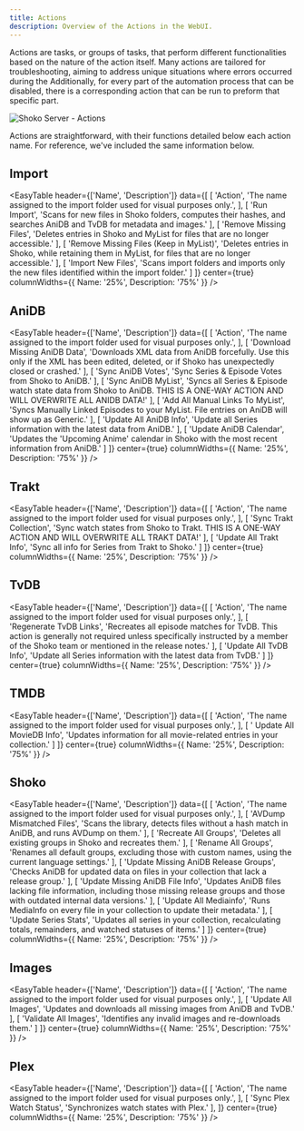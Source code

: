 ```yaml
---
title: Actions
description: Overview of the Actions in the WebUI.
---
```


Actions are tasks, or groups of tasks, that perform different functionalities based on the nature of the action itself.
Many actions are tailored for troubleshooting, aiming to address unique situations where errors occurred during the
Additionally, for every part of the automation process that can be disabled, there is a corresponding action that
can be run to preform that specific part.

![Shoko Server - Actions](../../../assets/img/shoko-server/shoko-server-actions.jpg)

Actions are straightforward, with their functions detailed below each action name. For reference, we've included the
same information below.

## Import

<EasyTable
  header={['Name', 'Description']}
  data={[
    [
      'Action',
      'The name assigned to the import folder used for visual purposes only.',
    ],
    [
      'Run Import',
      'Scans for new files in Shoko folders, computes their hashes, and searches AniDB and TvDB for metadata and images.'
    ],
    [
      'Remove Missing Files',
      'Deletes entries in Shoko and MyList for files that are no longer accessible.'
    ],
    [
      'Remove Missing Files (Keep in MyList)',
      'Deletes entries in Shoko, while retaining them in MyList, for files that are no longer accessible.'
    ],
    [
      'Import New Files',
      'Scans import folders and imports only the new files identified within the import folder.'
    ]
  ]}
  center={true}
  columnWidths={{ Name: '25%', Description: '75%' }}
/>

## AniDB

<EasyTable
  header={['Name', 'Description']}
  data={[
    [
      'Action',
      'The name assigned to the import folder used for visual purposes only.',
    ],
    [
      'Download Missing AniDB Data',
      'Downloads XML data from AniDB forcefully. Use this only if the XML has been edited, deleted, or if Shoko has unexpectedly closed or crashed.'
    ],
    [
      'Sync AniDB Votes',
      'Sync Series & Episode Votes from Shoko to AniDB.'
    ],
    [
      'Sync AniDB MyList',
      'Syncs all Series & Episode watch state data from Shoko to AniDB. THIS IS A ONE-WAY ACTION AND WILL OVERWRITE ALL ANIDB DATA!'
    ],
    [
      'Add All Manual Links To MyList',
      'Syncs Manually Linked Episodes to your MyList. File entries on AniDB will show up as Generic.'
    ],
    [
      'Update All AniDB Info',
      'Update all Series information with the latest data from AniDB.'
    ],
    [
      'Update AniDB Calendar',
      'Updates the \'Upcoming Anime\' calendar in Shoko with the most recent information from AniDB.'
    ]
  ]}
  center={true}
  columnWidths={{ Name: '25%', Description: '75%' }}
/>

## Trakt

<EasyTable
  header={['Name', 'Description']}
  data={[
    [
      'Action',
      'The name assigned to the import folder used for visual purposes only.',
    ],
    [
      'Sync Trakt Collection',
      'Sync watch states from Shoko to Trakt. THIS IS A ONE-WAY ACTION AND WILL OVERWRITE ALL TRAKT DATA!'
    ],
    [
      'Update All Trakt Info',
      'Sync all info for Series from Trakt to Shoko.'
    ]
  ]}
  center={true}
  columnWidths={{ Name: '25%', Description: '75%' }}
/>

## TvDB

<EasyTable
  header={['Name', 'Description']}
  data={[
    [
      'Action',
      'The name assigned to the import folder used for visual purposes only.',
    ],
    [
      'Regenerate TvDB Links',
      'Recreates all episode matches for TvDB. This action is generally not required unless specifically instructed by a member of the Shoko team or mentioned in the release notes.'
    ],
    [
      'Update All TvDB Info',
      'Update all Series information with the latest data from TvDB.'
    ]
  ]}
  center={true}
  columnWidths={{ Name: '25%', Description: '75%' }}
/>

## TMDB

<EasyTable
  header={['Name', 'Description']}
  data={[
    [
      'Action',
      'The name assigned to the import folder used for visual purposes only.',
    ],
    [
      ' Update All MovieDB Info',
      'Updates information for all movie-related entries in your collection.'
    ]
  ]}
  center={true}
  columnWidths={{ Name: '25%', Description: '75%' }}
/>

## Shoko

<EasyTable
  header={['Name', 'Description']}
  data={[
    [
      'Action',
      'The name assigned to the import folder used for visual purposes only.',
    ],
    [
      'AVDump Mismatched Files',
      'Scans the library, detects files without a hash match in AniDB, and runs AVDump on them.'
    ],
    [
      'Recreate All Groups',
      'Deletes all existing groups in Shoko and recreates them.'
    ],
    [
      'Rename All Groups',
      'Renames all default groups, excluding those with custom names, using the current language settings.'
    ],
    [
      'Update Missing AniDB Release Groups',
      'Checks AniDB for updated data on files in your collection that lack a release group.'
    ],
    [
      'Update Missing AniDB File Info',
      'Updates AniDB files lacking file information, including those missing release groups and those with outdated internal data versions.'
    ],
    [
      'Update All Mediainfo',
      'Runs MediaInfo on every file in your collection to update their metadata.'
    ],
    [
      'Update Series Stats',
      'Updates all series in your collection, recalculating totals, remainders, and watched statuses of items.'
    ]
  ]}
  center={true}
  columnWidths={{ Name: '25%', Description: '75%' }}
/>

## Images

<EasyTable
  header={['Name', 'Description']}
  data={[
    [
      'Action',
      'The name assigned to the import folder used for visual purposes only.',
    ],
    [
      'Update All Images',
      'Updates and downloads all missing images from AniDB and TvDB.'
    ],
    [
      'Validate All Images',
      'Identifies any invalid images and re-downloads them.'
    ]
  ]}
  center={true}
  columnWidths={{ Name: '25%', Description: '75%' }}
/>

## Plex

<EasyTable
  header={['Name', 'Description']}
  data={[
    [
      'Action',
      'The name assigned to the import folder used for visual purposes only.',
    ],
    [
      'Sync Plex Watch Status',
      'Synchronizes watch states with Plex.'
    ],
  ]}
  center={true}
  columnWidths={{ Name: '25%', Description: '75%' }}
/>
